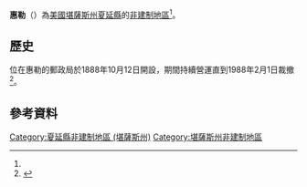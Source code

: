 {{noteTA
|1=zh-hans:县;zh-hk:縣;zh-tw:郡;
}}
{{Infobox settlement
|official_name = 惠勒
|native_name = Wheeler
|settlement_type = [[非建制地區|非建制地區]] 
|nickname = 
|motto =
|pushpin_map=USA Kansas
|coordinates_region = US-KS
|subdivision_type = [[世界政區索引|國家]]
|subdivision_name = [[美国|美国]]
|subdivision_type1 = [[美國行政區劃|州]]
|subdivision_name1 = [[堪薩斯州|堪薩斯州]]
|subdivision_type2 = [[堪薩斯州行政區劃|縣]]
|subdivision_name2 = [[夏延縣_(堪薩斯州)|夏延縣]]
|unit_pref  =  
|population_as_of = 
|population_footnotes = 
|population_total = 
|population_density_km2 = 
|timezone = [[北美中部时区|CST]]
|utc_offset = -6
|timezone_DST = CDT
|utc_offset_DST = -5
|elevation_footnotes = 
|elevation_m = 1062
|elevation_ft = 3484
|latd = 39|latm = 45|lats = 51|latNS = N
|longd = 101|longm = 42|longs = 47|longEW = W
|coordinates_display=%
|area_code = [[電話區號785|785]]
|blank_name = [[聯邦資料處理標準|FIPS編碼]]
|blank_info = 20-77750<ref name="gnis"/>
|blank1_name = [[地名信息系统|GNIS]] ID
|blank1_info = 470978<ref name=gnis>{{GNIS|470978|name=Wheeler, Kansas}}</ref>
|website = 
}}

'''惠勒'''（{{lang-en|'''Wheeler'''}}）為[[美國|美國]][[堪薩斯州|堪薩斯州]][[夏延縣_(堪薩斯州)|夏延縣]]的[[非建制地區|非建制地區]]<ref name=gnis/>。

==歷史==
位在惠勒的郵政局於1888年10月12日開設，期間持續營運直到1988年2月1日裁撤<ref>{{cite web|url=http://www.kshs.org/geog/geog_postoffices/search/county:CN |title=Kansas Post Offices, 1828-1961 (archived) |publisher=Kansas Historical Society |accessdate=6 June 2014 |deadurl=yes |archiveurl=https://web.archive.org/web/20131009122551/http://www.kshs.org/geog/geog_postoffices/search/county:CN |archivedate=October 9, 2013 }}</ref>。

==參考資料==
{{Reflist}}

{{夏延縣 (堪薩斯州)}}

{{DEFAULTSORT:Wheeler}}
[[Category:夏延縣非建制地區_(堪薩斯州)|Category:夏延縣非建制地區 (堪薩斯州)]]
[[Category:堪薩斯州非建制地區|Category:堪薩斯州非建制地區]]

{{CheyenneCountyKS-geo-stub}}